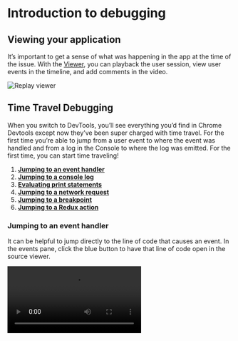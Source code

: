  
# Introduction to debugging
<YouTubeVideo src="https://www.youtube.com/embed/bNWxgc8i-VU" />

## Viewing your application

It’s important to get a sense of what was happening in the app at the time of the issue. With the [Viewer](/reference-guide/viewer), you can playback the user session, view user events in the timeline, and add comments in the video.

![Replay viewer](/media/introduction-to-debugging/viewer.png)

## Time Travel Debugging

When you switch to DevTools, you’ll see everything you’d find in Chrome Devtools except now they’ve been super charged with time travel. For the first time you’re able to jump from a user event to where the event was handled and from a log in the Console to where the log was emitted. For the first time, you can start time traveling! 

1. [**Jumping to an event handler**](#jumping-to-an-event-handler) 
2. [**Jumping to a console log**](#jumping-to-a-console-log)
3. [**Evaluating print statements**](#evaluating-print-statements)
4. [**Jumping to a network request**](#jumping-to-a-network-request)
5. [**Jumping to a breakpoint**](#jumping-to-a-breakpoint)
6. [**Jumping to a Redux action**](#jumping-to-a-redux-action)

### Jumping to an event handler

It can be helpful to jump directly to the line of code that causes an event. In the events pane, click the blue button to have that line of code open in the source viewer. 

<Video src="/media/introduction-to-debugging/jump-to-code.mp4" />

### Jumping to a console log

You can jump between console messages generated from your application, or ones you’ve added with Replay’s [print statements](/reference-guide/debugging/print-statements) feature.

<Video src="/media/introduction-to-debugging/jump-to-console-log.mp4" />

### Evaluating print statements

Replay lets you add [print statements](/reference-guide/debugging/print-statements) (also called console logs) to an existing replay with no need to compile or re-run the code. Adding print statements to a replay is like going back in time and adding markers to your code to broadcast information at specific points. 

Let’s say you have a click handler that is supposed to update the value of a variable, but you’re not sure if it’s actually working. You could add a **print statement** to log the value of that variable after the function executes to see if it actually updated.

With Replay print statements, you can see how many times a function executed, evaluate parameters, and even add comments to provide insights for your team.

<Video src="/media/introduction-to-debugging/add-print-statement.mp4" />

### Jumping to a network request

The Replay [Network Monitor](/reference-guide/debugging/print-statements) is helpful for debugging anything related to your API or any external network requests going in and out of your application. 

If requests fail or time out or if data coming from your back end isn’t accurate, the Network Monitor can help identify problematic requests for debugging. All network requests appear as a timeline so you can navigate back and forth between calls.

<Video src="/media/introduction-to-debugging/jump-to-network-request.mp4" />

### Jumping to a breakpoint

[Breakpoints](/reference-guide/debugger/breakpoints) are the remote control for your code — pause, rewind, fast-forward, and step through your code line by line to evaluate it at various points in time. This can be particularly helpful when you have granular timing or async code issues causing a bug.

<Video src="/media/common/jump-to-breakpoint.mp4" />

### Jumping to a Redux action

The experimental [Redux DevTools](/reference-guide/dev-tools/redux) integration will show dispatched actions up to the point in time you are paused in the replay. We are building out functionality to add a timeline view, stack traces, and more.

## Inspecting and Evaluating

Once you’ve narrowed in on the points in time to debug, Replay provides all the tools you need to inspect and evaluate your application.

### Inspecting elements

The **[Elements panel](/reference-guide/dev-tools/elements)** is the blueprint of the HTML elements and CSS styles for your app. If you have issues with how your app is being displayed, this is a great place to start. View the structure of your HTML elements and see what styles have been applied. You can also see which elements have event listeners.

<Video src="/media/introduction-to-debugging/inspecting-elements.mp4" />

### Inspecting React components

For React applications, you can view components, props, state, and hooks with Replay’s [React DevTools](/reference-guide/dev-tools/react). 

React DevTools helps you answer questions like

- Was the correct prop passed to a component?
- Did a hook fire at the correct time with the correct value?
- Are there competing sources of truth for state management?
- Is my component tree rendered as expected?

<Video src="/media/introduction-to-debugging/inspect-react-component.mp4"/>

### Inspecting function and code line execution

How confident are you in the actual execution of your code? Bugs often occur when the reality of our app execution does not match our expectations. With Replay, the Function Outline shows all the functions in the source and how many times each function was executed.

![Code line execution](/media/common/inspecting-function.png)

The Heat Map in the editor’s gutter is helpful for seeing how many times a line was executed. This helps to identify dead code that never ran, or lines that are running too frequently and may be causing performance issues.

![Code line execution](/media/common/line-execution.png)
[Overboard replay](https://app.replay.io/recording/overboard--af2b0e8d-812b-4f72-bb57-bec816c58a53?point=28557632723904411194804428248977852&time=11685&hasFrames=false)

### Inspecting the Call Stack and Scopes

When paused on a specific execution of a line of code, you can view the [call stack](/reference-guide/debugger/breakpoints) leading up to that point. 

The [Scopes](/reference-guide/debugger/breakpoints#scopes) pane will show the values of properties and variables within a given scope when paused on an execution of a line of code.

<Video src="/media/introduction-to-debugging/callback-and-scopes.mp4" />

### Evaluating in the Console

The Console lets you view and navigate between print statements and events that occur in your application. You can also use the console to evaluate expressions in order to see the value of variables at different points in time. 
<Video src="/media/introduction-to-debugging/evaluating-console.mp4" />
Check out our [Console](/reference-guide/dev-tools/console) documentation for more.

## What’s next

Replay works best when used by a team. Teams lets you easily collaborate and gives access to features like source map uploads, recording automated tests, and managing access to team replays. Learn more in [Setting up a team]/Teams-&-Admin/Setting-up-a-team.md).
